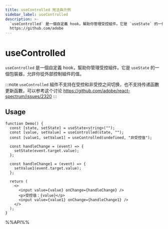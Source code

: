 ```yaml
---
title: useControlled 用法與示例
sidebar_label: useControlled
description: >-
  `useControlled` 是一個自定義 hook，幫助你管理受控組件。它是 `useState` 的一個包裝器，允許你從外部控制組件的值。 :::note `useControlled` 組件不支持在受控和非受控之間切換，也不支持傳遞函數更新函數，可以參考這個討論
  https://github.com/adobe
---
```

# useControlled

`useControlled` 是一個自定義 hook，幫助你管理受控組件。它是 `useState` 的一個包裝器，允許你從外部控制組件的值。

:::note
`useControlled` 組件不支持在受控和非受控之间切换，也不支持传递函數更新函數，可以参考这个讨论 https://github.com/adobe/react-spectrum/issues/2320
:::

## Usage

```tsx live
function Demo() {
  const [state, setState] = useState<string>("");
  const [value, setValue] = useControlled(state, "");
  const [value1, setValue1] = useControlled(undefined, "非受控值");

  const handleChange = (event) => {
    setState(event.target.value);
  };

  const handleChange1 = (event) => {
    setValue1(event.target.value);
  };

  return (
    <>
      <input value={value} onChange={handleChange} />
      <p>受控值：{value}</p>
      <input value={value1} onChange={handleChange1} />
    </>
  );
}
```

%%API%%

